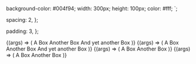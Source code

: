 
<Meta title="Primitives/Inline" />

  background-color: #004f94;
  width: 300px;
  height: 100px;
  color: #fff;
`;

  spacing: 2,
};

  padding: 3,
};

<Canvas>
  <Story
    name="Default"
    args={{
      ...commonArgs,
    }}
  >
    {(args) => (
      <Inline {...args}>
        <CustomBox {...boxProps}>A Box</CustomBox>
        <CustomBox {...boxProps}>Another Box</CustomBox>
        <CustomBox {...boxProps}>And yet another Box</CustomBox>
      </Inline>
    )}
  </Story>
</Canvas>

<ArgsTable story="Default" />

<Canvas>
  <Story
    name="Nested"
    args={{
      ...commonArgs,
    }}
  >
    {(args) => (
      <Inline {...args}>
        <CustomBox {...boxProps}>A Box</CustomBox>
        <Inline spacing={5}>
          <CustomBox {...boxProps}>Another Box</CustomBox>
          <CustomBox {...boxProps}>And yet another Box</CustomBox>
        </Inline>
      </Inline>
    )}
  </Story>
</Canvas>

<ArgsTable story="Nested" />

<Canvas>
  <Story
    name="ToStackWithBoolean"
    args={{
      ...commonArgs,
      stackOn: true,
    }}
  >
    {(args) => (
      <Inline {...args}>
        <CustomBox {...boxProps}>A Box</CustomBox>
        <CustomBox {...boxProps}>Another Box</CustomBox>
      </Inline>
    )}
  </Story>
</Canvas>

<ArgsTable story="ToStackWithQuery" />

<Canvas>
  <Story
    name="ToStackWithQuery"
    args={{
      ...commonArgs,
      stackOn: 's',
    }}
  >
    {(args) => (
      <Inline {...args}>
        <CustomBox {...boxProps}>A Box</CustomBox>
        <CustomBox {...boxProps}>Another Box</CustomBox>
      </Inline>
    )}
  </Story>
</Canvas>

<ArgsTable story="ToStackWithQuery" />
